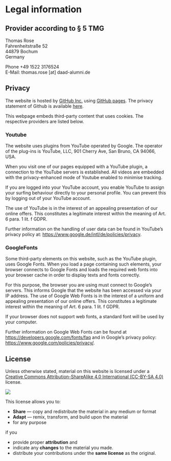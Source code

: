 # Legal information

## Provider according to § 5 TMG  

Thomas Rose  
Fahrenheitstraße 52  
44879 Bochum  
Germany  

Phone +49 1522 3176524  
E-Mail: thomas.rose [at] daad-alumni.de

<!--
The Deutsche Bergbau-Museum Bochum is a dependent facility of the
DMT-Gesellschaft für Lehre und Bildung mbH.

Provider according to § 5 TMG is therefore:  
DMT-Gesellschaft für Lehre und Bildung mbH  
Am Bergbaumuseum 28  
44791 Bochum  
Phone +49 234 5877-0  
E-Mail: [info@bergbaumuseum.de](info@bergbaumuseum.de)

Managing Director: Prof. Susanne Lengyel (chairman), Prof. Dr. Sunhild Kleingärtner, Ulrich Wessel

Commercial register: Amtsgericht Bochum, HRB 4052  
VAT identification number according to § 27 UStG: DE124091698

Regulatory body: Ministerium für Kultur und Wissenschaft des Landes
Nordrhein Westfalen
-->

## Privacy

The website is hosted by [GitHub Inc.](https://github.com/) using [GitHub pages](https://docs.github.com/en/pages/getting-started-with-github-pages/about-github-pages). The privacy statement of Github is available [here](https://docs.github.com/en/site-policy/privacy-policies/github-privacy-statement). 

This webpage embeds third-party content that uses cookies. The respective providers are listed below. 

### Youtube
The website uses plugins from YouTube operated by Google. The operator of the plug-ins is YouTube, LLC, 901 Cherry Ave, San Bruno, CA 94066, USA.

When you visit one of our pages equipped with a YouTube plugin, a connection to the YouTube servers is established. All videos are embedded with the privacy-enhanced mode of Youtube enabled to minimise tracking. 

If you are logged into your YouTube account, you enable YouTube to assign your surfing behaviour directly to your personal profile. You can prevent this by logging out of your YouTube account.

The use of YouTube is in the interest of an appealing presentation of our online offers. This constitutes a legitimate interest within the meaning of Art. 6 para. 1 lit. f GDPR. 

Further information on the handling of user data can be found in YouTube's privacy policy at: <https://www.google.de/intl/de/policies/privacy>.


### GoogleFonts
Some third-party elements on this website, such as the YouTube plugin, uses Google Fonts. When you load a page containing such elements, your browser connects to Google Fonts and loads the required web fonts into your browser cache in order to display texts and fonts correctly.

For this purpose, the browser you are using must connect to Google's servers. This informs Google that the website has been accessed via your IP address. The use of Google Web Fonts is in the interest of a uniform and appealing presentation of our online offers. This constitutes a legitimate interest within the meaning of Art. 6 para. 1 lit. f GDPR.

If your browser does not support web fonts, a standard font will be used by your computer.

Further information on Google Web Fonts can be found at <https://developers.google.com/fonts/faq> and in Google's privacy policy: <https://www.google.com/policies/privacy/>.

## License

::: {layout="[ 80 , 20 ]"}

::: {#column-text}
Unless otherwise stated, material on this website is licensed under a [Creative Commons Attribution-ShareAlike 4.0 International (CC-BY-SA 4.0)](https://creativecommons.org/licenses/by-sa/4.0/) license. 
::: 

::: {#column-image}
[![](http://mirrors.creativecommons.org/presskit/buttons/88x31/svg/by-sa.svg)](http://creativecommons.org/licenses/by-sa/4.0/)
:::

:::

This license allows you to:

* **Share** — copy and redistribute the material in any medium or format
* **Adapt** — remix, transform, and build upon the material
* for any purpose

if you 

* provide proper **attribution** and 
* indicate any **changes** to the material you made.
* distribute your contributions under the **same license** as the original. 
